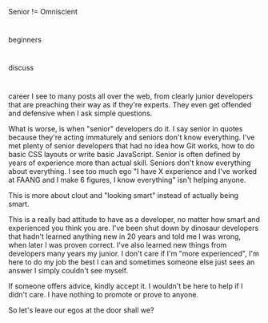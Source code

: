Senior != Omniscient

#

beginners

#

discuss

#

career
I see to many posts all over the web, from clearly junior developers that are preaching their way as if they're experts. They even get offended and defensive when I ask simple questions.

What is worse, is when "senior" developers do it. I say senior in quotes because they're acting immaturely and seniors don't know everything. I've met plenty of senior developers that had no idea how Git works, how to do basic CSS layouts or write basic JavaScript. Senior is often defined by years of experience more than actual skill. Seniors don't know everything about everything. I see too much ego "I have X experience and I've worked at FAANG and I make 6 figures, I know everything" isn't helping anyone.

This is more about clout and "looking smart" instead of actually being smart.

This is a really bad attitude to have as a developer, no matter how smart and experienced you think you are. I've been shut down by dinosaur developers that hadn't learned anything new in 20 years and told me I was wrong, when later I was proven correct. I've also learned new things from developers many years my junior. I don't care if I'm "more experienced", I'm here to do my job the best I can and sometimes someone else just sees an answer I simply couldn't see myself.

If someone offers advice, kindly accept it. I wouldn't be here to help if I didn't care. I have nothing to promote or prove to anyone.

So let's leave our egos at the door shall we?
